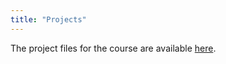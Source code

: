 ```yaml
---
title: "Projects"
---
```


The project files for the course are available [here](https://saluki-my.sharepoint.com/:f:/g/personal/mdshariful_islam_siu_edu/EupUMlOpx15CvpsqFDiXdT0B1LhZwsJ323PMB-ymtR_b5A?e=71ntHc).